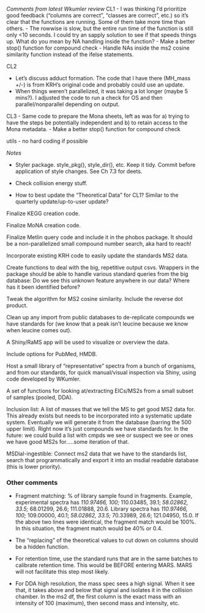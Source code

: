 *Comments from latest Wkumler review*
CL1
- I was thinking I'd prioritize good feedback ("columns are correct", "classes are correct", etc.) so it's clear that the functions are running. Some of them take more time than others.
- The rowwise is slow, but the entire run time of the function is still only <10 seconds. I could try an sapply solution to see if that speeds things up. What do you mean by NA handling inside the function?
- Make a better stop() function for compound check
- Handle NAs inside the ms2 cosine similarity function instead of the ifelse statements.

CL2

- Let's discuss adduct formation. The code that I have there (MH_mass +/-) is from KRH's original code and probably could use an update.
- When things weren't parallelized, it was taking a lot longer (maybe 5 mins?). I adjusted the code to run a check for OS and then parallel/nonparallel depending on output.

CL3
- Same code to prepare the Mona sheets, left as was for a) trying to have the steps be potentially independent and b) to retain access to the Mona metadata.
- Make a better stop() function for compound check

utils
- no hard coding if possible

*Notes*

- Styler package. style_pkg(), style_dir(), etc. Keep it tidy. Commit before application of style changes. See Ch 7.3 for deets.

- Check collision energy stuff.
- How to best update the "Theoretical Data" for CL1? Similar to the quarterly update/up-to-user update? 


Finalize KEGG creation code.

Finalize MoNA creation code.

Finalize Metlin query code and include it in the phobos package. It should be a non-parallelized small compound number search, aka hard to reach!

Incorporate existing KRH code to easily update the standards MS2 data.

Create functions to deal with the big, repetitive output csvs. Wrappers in the package should be able to handle various standard queries from the big database: Do we see this unknown feature anywhere in our data? Where has it been identified before? 

Tweak the algorithm for MS2 cosine similarity. Include the reverse dot product.

Clean up any import from public databases to de-replicate compounds we have standards for (we know that a peak isn't leucine because we know when leucine comes out).  

A Shiny/RaMS app will be used to visualize or overview the data. 

Include options for PubMed, HMDB.

Host a small library of "representative" spectra from a bunch of organisms, and from our standards, for quick manual/visual inspection via Shiny, using code developed by WKumler. 

A set of functions for looking at/extracting EICs/MS2s from a small subset of samples (pooled, DDA).

Inclusion list: A list of masses that we tell the MS to get good MS2 data for. This already exists but needs to be incorporated into a systematic update system. Eventually we will generate it from the database (barring the 500 upper limit). 
Right now it’s just compounds we have standards for.
In the future: we could build a list with cmpds we see or suspect we see or ones we have good MS2s for.....some iteration of that.


MSDial-ingestible: Connect ms2 data that we have to the standards list, search that programmatically and export it into an msdial readable database (this is lower priority).


### Other comments

- Fragment matching: % of library sample found in fragments. 
    Example, experimental spectra has *110.97466, 100;* 110.03485, 39.1; *58.02862, 33.5;* 68.01299, 26.6; 111.01888, 20.6.
    Library spectra has               *110.97466, 100;* 109.00000, 40.1; *58.02862, 33.5;* 70.33989, 26.6; 121.04950, 15.0.
    If the above two lines were identical, the fragment match would be 100%. In this situation, the fragment match would be 40% or 0.4.
- The "replacing" of the theoretical values to cut down on columns should be a hidden function.
- For retention time, use the standard runs that are in the same batches to calibrate retention time. This would be BEFORE entering MARS. MARS will not facilitate this step most likely. 

- For DDA high resolution, the mass spec sees a high signal. When it see that, it takes above and below that signal and isolates it in the collision chamber. In the ms2 df, the first column is the exact mass with an intensity of 100 (maximum), then second mass and intensity, etc. 

